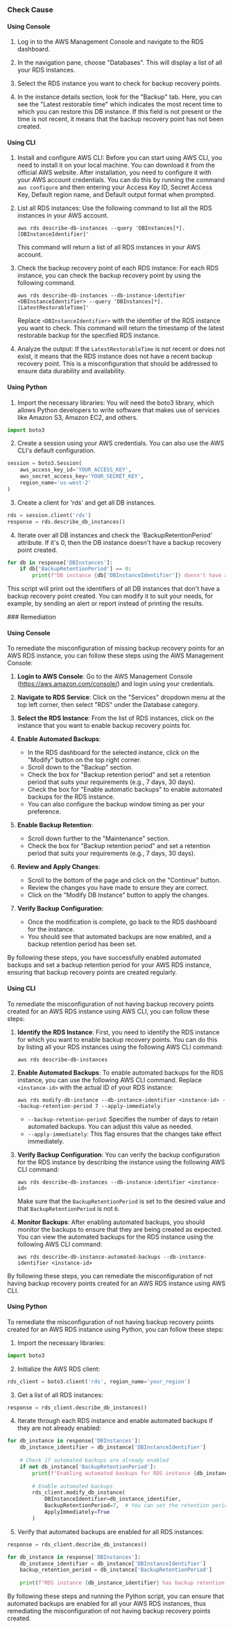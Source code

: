

<Tabs><Tab title='Cause'>
### Check Cause

#### Using Console

1. Log in to the AWS Management Console and navigate to the RDS dashboard.

2. In the navigation pane, choose "Databases". This will display a list of all your RDS instances.

3. Select the RDS instance you want to check for backup recovery points. 

4. In the instance details section, look for the "Backup" tab. Here, you can see the "Latest restorable time" which indicates the most recent time to which you can restore this DB instance. If this field is not present or the time is not recent, it means that the backup recovery point has not been created.

#### Using CLI

1. Install and configure AWS CLI: Before you can start using AWS CLI, you need to install it on your local machine. You can download it from the official AWS website. After installation, you need to configure it with your AWS account credentials. You can do this by running the command `aws configure` and then entering your Access Key ID, Secret Access Key, Default region name, and Default output format when prompted.

2. List all RDS instances: Use the following command to list all the RDS instances in your AWS account.

   ```
   aws rds describe-db-instances --query 'DBInstances[*].[DBInstanceIdentifier]'
   ```

   This command will return a list of all RDS instances in your AWS account.

3. Check the backup recovery point of each RDS instance: For each RDS instance, you can check the backup recovery point by using the following command.

   ```
   aws rds describe-db-instances --db-instance-identifier <DBInstanceIdentifier> --query 'DBInstances[*].[LatestRestorableTime]'
   ```

   Replace `<DBInstanceIdentifier>` with the identifier of the RDS instance you want to check. This command will return the timestamp of the latest restorable backup for the specified RDS instance.

4. Analyze the output: If the `LatestRestorableTime` is not recent or does not exist, it means that the RDS instance does not have a recent backup recovery point. This is a misconfiguration that should be addressed to ensure data durability and availability.

#### Using Python

1. Import the necessary libraries: You will need the boto3 library, which allows Python developers to write software that makes use of services like Amazon S3, Amazon EC2, and others. 

```python
import boto3
```

2. Create a session using your AWS credentials. You can also use the AWS CLI's default configuration.

```python
session = boto3.Session(
    aws_access_key_id='YOUR_ACCESS_KEY',
    aws_secret_access_key='YOUR_SECRET_KEY',
    region_name='us-west-2'
)
```

3. Create a client for 'rds' and get all DB instances.

```python
rds = session.client('rds')
response = rds.describe_db_instances()
```

4. Iterate over all DB instances and check the 'BackupRetentionPeriod' attribute. If it's 0, then the DB instance doesn't have a backup recovery point created.

```python
for db in response['DBInstances']:
    if db['BackupRetentionPeriod'] == 0:
        print(f"DB instance {db['DBInstanceIdentifier']} doesn't have a backup recovery point created.")
```

This script will print out the identifiers of all DB instances that don't have a backup recovery point created. You can modify it to suit your needs, for example, by sending an alert or report instead of printing the results.

</Tab>

<Tab title='Remediation'>
### Remediation

#### Using Console

To remediate the misconfiguration of missing backup recovery points for an AWS RDS instance, you can follow these steps using the AWS Management Console:

1. **Login to AWS Console**: Go to the AWS Management Console (https://aws.amazon.com/console/) and login using your credentials.

2. **Navigate to RDS Service**: Click on the "Services" dropdown menu at the top left corner, then select "RDS" under the Database category.

3. **Select the RDS Instance**: From the list of RDS instances, click on the instance that you want to enable backup recovery points for.

4. **Enable Automated Backups**:
   - In the RDS dashboard for the selected instance, click on the "Modify" button on the top right corner.
   - Scroll down to the "Backup" section.
   - Check the box for "Backup retention period" and set a retention period that suits your requirements (e.g., 7 days, 30 days).
   - Check the box for "Enable automatic backups" to enable automated backups for the RDS instance.
   - You can also configure the backup window timing as per your preference.

5. **Enable Backup Retention**: 
   - Scroll down further to the "Maintenance" section.
   - Check the box for "Backup retention period" and set a retention period that suits your requirements (e.g., 7 days, 30 days).

6. **Review and Apply Changes**:
   - Scroll to the bottom of the page and click on the "Continue" button.
   - Review the changes you have made to ensure they are correct.
   - Click on the "Modify DB Instance" button to apply the changes.

7. **Verify Backup Configuration**:
   - Once the modification is complete, go back to the RDS dashboard for the instance.
   - You should see that automated backups are now enabled, and a backup retention period has been set.

By following these steps, you have successfully enabled automated backups and set a backup retention period for your AWS RDS instance, ensuring that backup recovery points are created regularly.

#### Using CLI

To remediate the misconfiguration of not having backup recovery points created for an AWS RDS instance using AWS CLI, you can follow these steps:

1. **Identify the RDS Instance**: First, you need to identify the RDS instance for which you want to enable backup recovery points. You can do this by listing all your RDS instances using the following AWS CLI command:
   ```
   aws rds describe-db-instances
   ```

2. **Enable Automated Backups**: To enable automated backups for the RDS instance, you can use the following AWS CLI command. Replace `<instance-id>` with the actual ID of your RDS instance:
   ```
   aws rds modify-db-instance --db-instance-identifier <instance-id> --backup-retention-period 7 --apply-immediately
   ```
   - `--backup-retention-period`: Specifies the number of days to retain automated backups. You can adjust this value as needed.
   - `--apply-immediately`: This flag ensures that the changes take effect immediately.

3. **Verify Backup Configuration**: You can verify the backup configuration for the RDS instance by describing the instance using the following AWS CLI command:
   ```
   aws rds describe-db-instances --db-instance-identifier <instance-id>
   ```
   Make sure that the `BackupRetentionPeriod` is set to the desired value and that `BackupRetentionPeriod` is not `0`.

4. **Monitor Backups**: After enabling automated backups, you should monitor the backups to ensure that they are being created as expected. You can view the automated backups for the RDS instance using the following AWS CLI command:
   ```
   aws rds describe-db-instance-automated-backups --db-instance-identifier <instance-id>
   ```

By following these steps, you can remediate the misconfiguration of not having backup recovery points created for an AWS RDS instance using AWS CLI.

#### Using Python

To remediate the misconfiguration of not having backup recovery points created for an AWS RDS instance using Python, you can follow these steps:

1. Import the necessary libraries:
```python
import boto3
```

2. Initialize the AWS RDS client:
```python
rds_client = boto3.client('rds', region_name='your_region')
```

3. Get a list of all RDS instances:
```python
response = rds_client.describe_db_instances()
```

4. Iterate through each RDS instance and enable automated backups if they are not already enabled:
```python
for db_instance in response['DBInstances']:
    db_instance_identifier = db_instance['DBInstanceIdentifier']
    
    # Check if automated backups are already enabled
    if not db_instance['BackupRetentionPeriod']:
        print(f"Enabling automated backups for RDS instance {db_instance_identifier}")
        
        # Enable automated backups
        rds_client.modify_db_instance(
            DBInstanceIdentifier=db_instance_identifier,
            BackupRetentionPeriod=7,  # You can set the retention period as needed
            ApplyImmediately=True
        )
```

5. Verify that automated backups are enabled for all RDS instances:
```python
response = rds_client.describe_db_instances()

for db_instance in response['DBInstances']:
    db_instance_identifier = db_instance['DBInstanceIdentifier']
    backup_retention_period = db_instance['BackupRetentionPeriod']
    
    print(f"RDS instance {db_instance_identifier} has backup retention period set to {backup_retention_period}")
```

By following these steps and running the Python script, you can ensure that automated backups are enabled for all your AWS RDS instances, thus remediating the misconfiguration of not having backup recovery points created.

</Tab>
</Tabs>